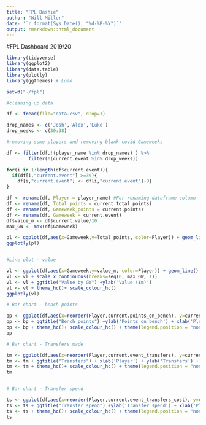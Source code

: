```yaml
---
title: "FPL Dashie"
author: "Will Miller"
date: '`r format(Sys.Date(), "%d-%B-%Y")`'
output: rmarkdown::html_document
---
```


#FPL Dashboard 2019/20
```r
library(tidyverse)
library(ggplot2)
library(data.table)
library(plotly)
library(ggthemes) # Load

setwd("~/fpl")

#cleaning up data

df <- fread(file="data.csv", drop=1)

drop_names <- c('Josh','Alex','Luke')
drop_weeks <- c(30:38)

#removing some players and removing blank covid Gameweeks

df <- filter(df,!(player_name %in% drop_names) ) %>%
        filter(!(current.event %in% drop_weeks))

for(i in 1:length(df$current.event)){
  if(df[i,"current.event"] >=39){
    df[i,"current.event"] <- df[i,"current.event"]-9}
}

df <- rename(df, Player = player_name) #For renaming dataframe column
df <- rename(df, Total_points = current.total_points)
df <- rename(df, Gameweek_points = current.points)
df <- rename(df, Gameweek = current.event)
df$value_m <- df$current.value/10
max_GW <- max(df$Gameweek)
```


```r
pl <- ggplot(df,aes(x=Gameweek,y=Total_points, color=Player)) + geom_line() + scale_x_continuous(breaks=seq(0, max_GW, 1)) + ggtitle("Total points by GW")+ylab('Points') + theme_hc()+ scale_colour_hc()
ggplotly(pl)


#Line plot - value

vl <- ggplot(df,aes(x=Gameweek,y=value_m, color=Player)) + geom_line() 
vl <- vl + scale_x_continuous(breaks=seq(0, max_GW, 1))
vl <- vl + ggtitle("Value by GW") +ylab('Value (£m)')
vl <- vl + theme_hc()+ scale_colour_hc()
ggplotly(vl)

# Bar chart - bench points

bp <- ggplot(df,aes(x=reorder(Player,current.points_on_bench), y=current.points_on_bench)) + geom_bar(stat='Identity') 
bp <- bp + ggtitle("Bench points") +ylab('Points on bench') + xlab('Player')
bp <- bp + theme_hc()+ scale_colour_hc() + theme(legend.position = "none") + coord_flip()
bp

# Bar chart - Transfers made

tm <- ggplot(df,aes(x=reorder(Player,current.event_transfers), y=current.event_transfers)) + geom_bar(stat='Identity') 
tm <- tm + ggtitle("Transfers") + xlab('Player') + ylab('Transfers') + scale_y_continuous(breaks=seq(0, 40, 2))
tm <- tm + theme_hc()+ scale_colour_hc() + theme(legend.position = "none") + coord_flip()
tm


# Bar chart - Transfer spend

ts <- ggplot(df,aes(x=reorder(Player,current.event_transfers_cost), y=current.event_transfers_cost)) + geom_bar(stat='Identity') 
ts <- ts + ggtitle("Transfer spend") +ylab('Transfer spend') + xlab('Player') + scale_y_continuous(breaks=seq(0, 40, 2))
ts <- ts + theme_hc()+ scale_colour_hc() + theme(legend.position = "none") + coord_flip()
ts

```



